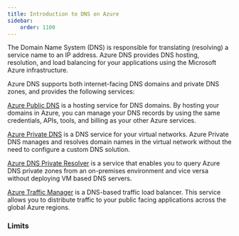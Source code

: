 ```yaml
---
title: Introduction to DNS on Azure
sidebar:
    order: 1100
---
```


The Domain Name System (DNS) is responsible for translating (resolving) a service name to an IP address. Azure DNS provides DNS hosting, resolution, and load balancing for your applications using the Microsoft Azure infrastructure.

Azure DNS supports both internet-facing DNS domains and private DNS zones, and provides the following services:

[Azure Public DNS](https://learn.microsoft.com/en-us/azure/dns/public-dns-overview) is a hosting service for DNS domains. By hosting your domains in Azure, you can manage your DNS records by using the same credentials, APIs, tools, and billing as your other Azure services.

[Azure Private DNS](https://learn.microsoft.com/en-us/azure/dns/private-dns-overview) is a DNS service for your virtual networks. Azure Private DNS manages and resolves domain names in the virtual network without the need to configure a custom DNS solution.

[Azure DNS Private Resolver](https://learn.microsoft.com/en-us/azure/dns/dns-private-resolver-overview) is a service that enables you to query Azure DNS private zones from an on-premises environment and vice versa without deploying VM based DNS servers.

[Azure Traffic Manager](https://learn.microsoft.com/en-us/azure/traffic-manager/traffic-manager-overview) is a DNS-based traffic load balancer. This service allows you to distribute traffic to your public facing applications across the global Azure regions.

### Limits
<DnsAzProvidedDnsResolverPerVmLimits />